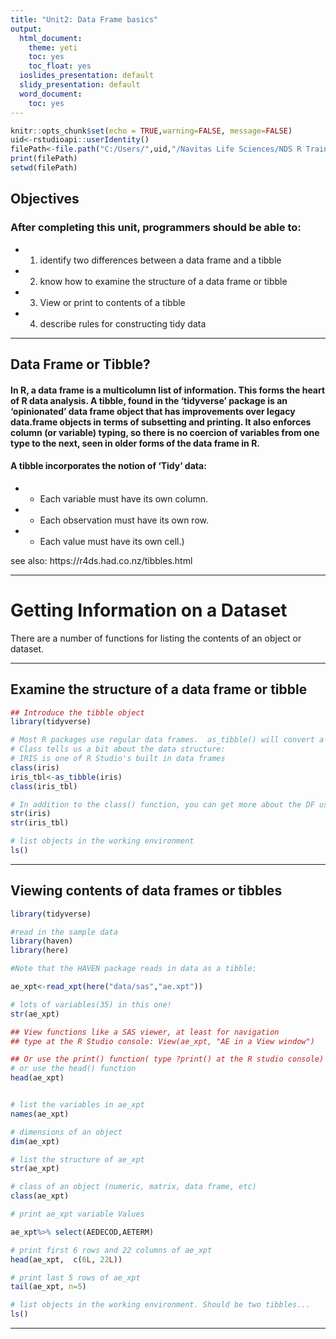 ```yaml
---
title: "Unit2: Data Frame basics"
output:
  html_document:
    theme: yeti
    toc: yes
    toc_float: yes
  ioslides_presentation: default
  slidy_presentation: default
  word_document:
    toc: yes
---
```





```r
knitr::opts_chunk$set(echo = TRUE,warning=FALSE, message=FALSE)
uid<-rstudioapi::userIdentity()
filePath<-file.path("C:/Users/",uid,"/Navitas Life Sciences/NDS R Training - Documents/General/Curriculum", fsep='/')
print(filePath)
setwd(filePath)

```

## Objectives

### After completing this unit, programmers should be able to:

- (1)  identify two differences between a data frame and a tibble
- (2)  know how to examine the structure of a data frame or tibble
- (3)  View or print to contents of a tibble
- (4)  describe rules for constructing tidy data


***

## Data Frame or Tibble?

#### In R, a data frame is a multicolumn list of information. This forms the heart of R data analysis.   A tibble, found in the 'tidyverse' package is an 'opinionated' data frame object that has improvements over legacy data.frame objects in terms of subsetting and printing. It also enforces column (or variable) typing, so there is no coercion of variables from one type to the next, seen in older forms of the data frame in R. 

#### A tibble incorporates the notion of 'Tidy' data: 

- - Each variable must have its own column.
- - Each observation must have its own row.
- - Each value must have its own cell.)

see also: https://r4ds.had.co.nz/tibbles.html

***
# Getting Information on a Dataset
There are a number of functions for listing the contents of an object or dataset.




***

## Examine the structure of a data frame or tibble

```r
## Introduce the tibble object
library(tidyverse)

# Most R packages use regular data frames.  as_tibble() will convert a data frame to a tibble.
# Class tells us a bit about the data structure:
# IRIS is one of R Studio's built in data frames
class(iris)
iris_tbl<-as_tibble(iris)  
class(iris_tbl)  

# In addition to the class() function, you can get more about the DF using the str() function
str(iris)
str(iris_tbl)

# list objects in the working environment
ls()

```
***

## Viewing contents of data frames or tibbles

```r
library(tidyverse)

#read in the sample data
library(haven)
library(here)

#Note that the HAVEN package reads in data as a tibble:

ae_xpt<-read_xpt(here("data/sas","ae.xpt"))

# lots of variables(35) in this one!
str(ae_xpt)

## View functions like a SAS viewer, at least for navigation
## type at the R Studio console: View(ae_xpt, "AE in a View window")

## Or use the print() function( type ?print() at the R studio console)
# or use the head() function
head(ae_xpt)


# list the variables in ae_xpt
names(ae_xpt)

# dimensions of an object
dim(ae_xpt)

# list the structure of ae_xpt
str(ae_xpt)

# class of an object (numeric, matrix, data frame, etc)
class(ae_xpt)

# print ae_xpt variable Values 

ae_xpt%>% select(AEDECOD,AETERM)

# print first 6 rows and 22 columns of ae_xpt
head(ae_xpt,  c(6L, 22L))

# print last 5 rows of ae_xpt
tail(ae_xpt, n=5)

# list objects in the working environment. Should be two tibbles...
ls()


```
***



